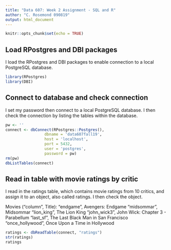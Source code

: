 ---
title: "Data 607: Week 2 Assignment - SQL and R"
author: "C. Rosemond 090819"
output: html_document
---

```{r setup, include=FALSE}
knitr::opts_chunk$set(echo = TRUE)
```

## Load RPostgres and DBI packages

I load the RPostgres and DBI packages to enable connection to a local PostgreSQL database.

```{r load}
library(RPostgres)
library(DBI)
```

## Connect to database and check connection

I set my password then connect to a local PostgreSQL database. I then check the connection by listing the tables within the database.

```{r connect}
pw <- ''
connect <- dbConnect(RPostgres::Postgres(),
                 dbname = 'data607fall19',
                 host = 'localhost',
                 port = 5432,
                 user = 'postgres',
                 password = pw)
rm(pw)
dbListTables(connect)
```

## Read in table with movie ratings by critic

I read in the ratings table, which contains movie ratings from 10 critics, and assign it to an object, also called ratings. I then check the object.

Movies ("column", Title):
  "endgame", Avengers: Endgame
  "midsommar", Midsommar
  "lion_king", The Lion King
  "john_wick3", John Wick: Chapter 3 - Parabellum
  "last_sf", The Last Black Man in San Francisco
  "once_hollywood", Once Upon a Time in Hollywood

```{r read}
ratings <- dbReadTable(connect, "ratings")
str(ratings)
ratings
```
